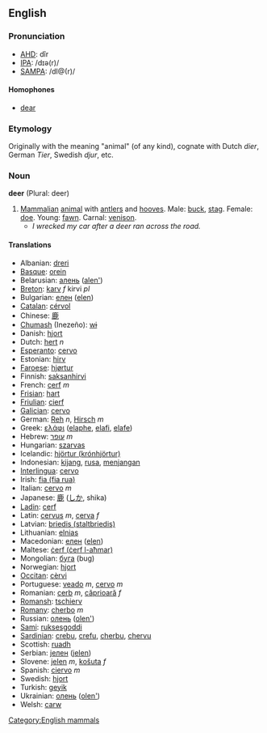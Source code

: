 ==English==

===Pronunciation===
*[[w:AHD|AHD]]: dîr
*[[w:IPA|IPA]]: /dɪə(r)/
*[[w:SAMPA|SAMPA]]: /dI@(r)/

====Homophones====
*[[dear]]

=== Etymology ===
Originally with the meaning "animal" (of any kind), cognate with Dutch ''dier'', German ''Tier'', Swedish ''djur'', etc.

=== Noun ===
'''deer''' (Plural: deer)

# [[Mammalian]] [[animal]] with [[antler]]s and [[hoof|hooves]]. Male: [[buck]], [[stag]]. Female: [[doe]]. Young: [[fawn]]. Carnal: [[venison]].
#*''I wrecked my car after a deer ran across the road.''

====Translations====
*Albanian: [[dreri]]
*[[Basque]]: [[orein]]
*Belarusian: [[алень]] ([[alen']])
*[[Breton]]: [[karv]] ''f'' kirvi ''pl''
*Bulgarian: [[елен]] ([[elen]])
*[[Catalan]]: [[cérvol]]
*Chinese: [[鹿]]
*[[Chumash]] (Inezeño): [[wɨ]]
*Danish: [[hjort]]
*Dutch: [[hert]] ''n''
*[[Esperanto]]: [[cervo]]
*Estonian: [[hirv]]
*[[Faroese]]: [[hjørtur]]
*Finnish: [[saksanhirvi]]
*French: [[cerf]] ''m''
*[[Frisian]]: [[hart]]
*[[Friulian]]: [[cierf]]
*[[Galician]]: [[cervo]]
*German: [[Reh]] ''n'', [[Hirsch]] ''m''
*Greek: [[ελάφι]] '' '' ([[elaphe]], [[elafi]], [[elafe]])
*Hebrew: [[עופר]] ''m''
*Hungarian: [[szarvas]]
*Icelandic: [[hjörtur (krónhjörtur)]]
*Indonesian: [[kijang]], [[rusa]], [[menjangan]]
*[[Interlingua]]: [[cervo]]
*Irish: [[fia (fia rua)]]
*Italian: [[cervo]] ''m''
*Japanese: [[鹿]] ([[しか]], shika)
*[[Ladin]]: [[cerf]]
*Latin: [[cervus]] ''m'', [[cerva]] ''f''
*Latvian: [[briedis (staltbriedis)]]
*Lithuanian: [[elnias]]
*Macedonian: [[елен]] ([[elen]])
*Maltese: [[ċerf (ċerf l-aħmar)]]
*Mongolian: [[буга]] (bug)
*Norwegian: [[hjort]]
*[[Occitan]]: [[cèrvi]]
*Portuguese: [[veado]] ''m'', [[cervo]] ''m''
*Romanian: [[cerb]] ''m'', [[căprioară]] ''f''
*[[Romansh]]: [[tschierv]]
*[[Romany]]: [[cherbo]] ''m''
*Russian: [[олень]] ([[olеn']]) '' ''
*[[Sami]]: [[ruksesgoddi]]
*[[Sardinian]]: [[crebu]], [[crefu]], [[cherbu]], [[chervu]]
*Scottish: [[ruadh]]
*Serbian: [[jелен]] ([[jelen]])
*Slovene: [[jelen]] ''m'', [[košuta]] ''f''
*Spanish: [[ciervo]] ''m''
*Swedish: [[hjort]]
*Turkish: [[geyik]]
*Ukrainian: [[олень]] ([[olen']])
*Welsh: [[carw]]

[[Category:English mammals]]